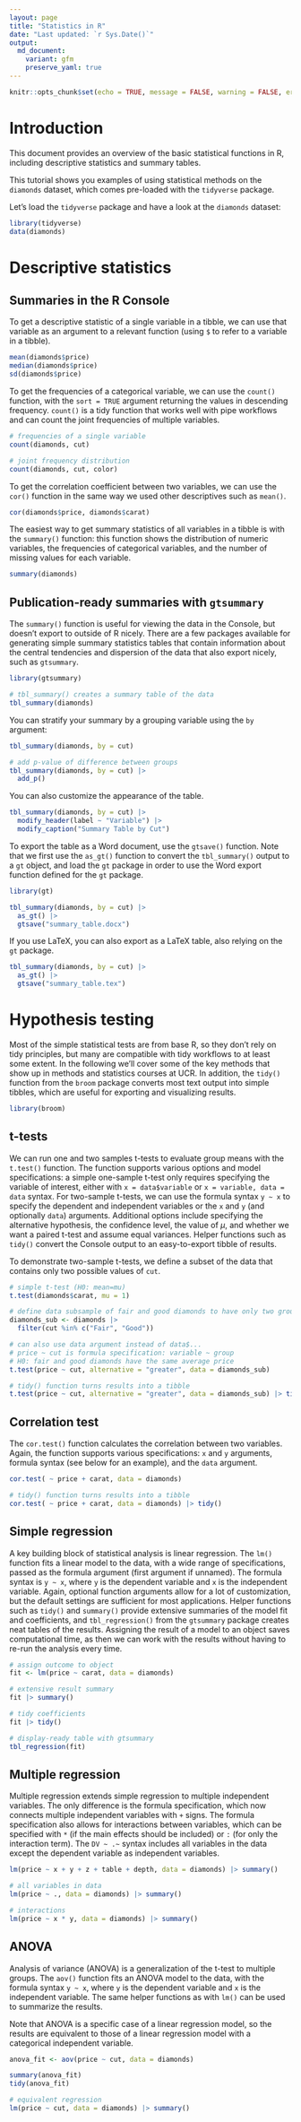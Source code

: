 ```yaml
---
layout: page
title: "Statistics in R"
date: "Last updated: `r Sys.Date()`"
output:
  md_document:
    variant: gfm
    preserve_yaml: true
---
```


```r
knitr::opts_chunk$set(echo = TRUE, message = FALSE, warning = FALSE, error = FALSE)
```

# Introduction

This document provides an overview of the basic statistical functions in R, including descriptive statistics and summary tables.

This tutorial shows you examples of using statistical methods on the `diamonds` dataset, which comes pre-loaded with the `tidyverse` package.

Let's load the `tidyverse` package and have a look at the `diamonds` dataset:

```r
library(tidyverse)
data(diamonds)
```

# Descriptive statistics

## Summaries in the R Console

To get a descriptive statistic of a single variable in a tibble, we can use that variable as an argument to a relevant function (using `$` to refer to a variable in a tibble).

```r
mean(diamonds$price)
median(diamonds$price)
sd(diamonds$price)
```

To get the frequencies of a categorical variable, we can use the `count()` function, with the `sort = TRUE` argument returning the values in descending frequency.
`count()` is a tidy function that works well with pipe workflows and can count the joint frequencies of multiple variables.

```r
# frequencies of a single variable
count(diamonds, cut)

# joint frequency distribution
count(diamonds, cut, color)
```

To get the correlation coefficient between two variables, we can use the `cor()` function in the same way we used other descriptives such as `mean()`.

```r
cor(diamonds$price, diamonds$carat)
```

The easiest way to get summary statistics of all variables in a tibble is with the `summary()` function: this function shows the distribution of numeric variables, the frequencies of categorical variables, and the number of missing values for each variable.

```r
summary(diamonds)
```

## Publication-ready summaries with `gtsummary`

The `summary()` function is useful for viewing the data in the Console, but doesn't export to outside of R nicely.
There are a few packages available for generating simple summary statistics tables that contain information about the central tendencies and dispersion of the data that also export nicely, such as `gtsummary`.

```r
library(gtsummary)

# tbl_summary() creates a summary table of the data
tbl_summary(diamonds)
```

You can stratify your summary by a grouping variable using the `by` argument:

```r
tbl_summary(diamonds, by = cut)

# add p-value of difference between groups
tbl_summary(diamonds, by = cut) |> 
  add_p()
```

You can also customize the appearance of the table.

```r
tbl_summary(diamonds, by = cut) |> 
  modify_header(label ~ "Variable") |> 
  modify_caption("Summary Table by Cut")
```  

To export the table as a Word document, use the `gtsave()` function.
Note that we first use the `as_gt()` function to convert the `tbl_summary()` output to a `gt` object, and load the `gt` package in order to use the Word export function defined for the `gt` package.

```r
library(gt)

tbl_summary(diamonds, by = cut) |> 
  as_gt() |> 
  gtsave("summary_table.docx")
```

If you use LaTeX, you can also export as a LaTeX table, also relying on the `gt` package.

```r
tbl_summary(diamonds, by = cut) |> 
  as_gt() |> 
  gtsave("summary_table.tex")
```    

# Hypothesis testing

Most of the simple statistical tests are from base R, so they don't rely on tidy principles, but many are compatible with tidy workflows to at least some extent.
In the following we'll cover some of the key methods that show up in methods and statistics courses at UCR.
In addition, the `tidy()` function from the `broom` package converts most text output into simple tibbles, which are useful for exporting and visualizing results.

```r
library(broom)
```

## t-tests

We can run one and two samples t-tests to evaluate group means with the `t.test()` function.
The function supports various options and model specifications: a simple one-sample t-test only requires specifying the variable of interest, either with `x = data$variable` or `x = variable, data = data` syntax.
For two-sample t-tests, we can use the formula syntax `y ~ x` to specify the dependent and independent variables or the `x` and `y` (and optionally `data`) arguments.
Additional options include specifying the alternative hypothesis, the confidence level, the value of $\mu$, and whether we want a paired t-test and assume equal variances.
Helper functions such as `tidy()` convert the Console output to an easy-to-export tibble of results.

To demonstrate two-sample t-tests, we define a subset of the data that contains only two possible values of `cut`.

```r
# simple t-test (H0: mean=mu)
t.test(diamonds$carat, mu = 1)

# define data subsample of fair and good diamonds to have only two groups of cut
diamonds_sub <- diamonds |> 
  filter(cut %in% c("Fair", "Good"))

# can also use data argument instead of data$...
# price ~ cut is formula specification: variable ~ group
# H0: fair and good diamonds have the same average price
t.test(price ~ cut, alternative = "greater", data = diamonds_sub)

# tidy() function turns results into a tibble
t.test(price ~ cut, alternative = "greater", data = diamonds_sub) |> tidy()
```

## Correlation test

The `cor.test()` function calculates the correlation between two variables.
Again, the function supports various specifications: `x` and `y` arguments, formula syntax (see below for an example), and the `data` argument.

```r
cor.test( ~ price + carat, data = diamonds)

# tidy() function turns results into a tibble
cor.test( ~ price + carat, data = diamonds) |> tidy()
```

## Simple regression

A key building block of statistical analysis is linear regression.
The `lm()` function fits a linear model to the data, with a wide range of specifications, passed as the formula argument (first argument if unnamed).
The formula syntax is `y ~ x`, where `y` is the dependent variable and `x` is the independent variable.
Again, optional function arguments allow for a lot of customization, but the default settings are sufficient for most applications.
Helper functions such as `tidy()` and `summary()` provide extensive summaries of the model fit and coefficients, and `tbl_regression()` from the `gtsummary` package creates neat tables of the results.
Assigning the result of a model to an object saves computational time, as then we can work with the results without having to re-run the analysis every time.

```r
# assign outcome to object
fit <- lm(price ~ carat, data = diamonds)

# extensive result summary
fit |> summary()

# tidy coefficients
fit |> tidy()

# display-ready table with gtsummary
tbl_regression(fit)
```

## Multiple regression

Multiple regression extends simple regression to multiple independent variables.
The only difference is the formula specification, which now connects multiple independent variables with `+` signs.
The formula specification also allows for interactions between variables, which can be specified with `*` (if the main effects should be included) or `:` (for only the interaction term).
The `DV ~ .~` syntax includes all variables in the data except the dependent variable as independent variables.

```r
lm(price ~ x + y + z + table + depth, data = diamonds) |> summary()

# all variables in data
lm(price ~ ., data = diamonds) |> summary()

# interactions
lm(price ~ x * y, data = diamonds) |> summary()
```

## ANOVA

Analysis of variance (ANOVA) is a generalization of the t-test to multiple groups.
The `aov()` function fits an ANOVA model to the data, with the formula syntax `y ~ x`, where `y` is the dependent variable and `x` is the independent variable.
The same helper functions as with `lm()` can be used to summarize the results.

Note that ANOVA is a specific case of a linear regression model, so the results are equivalent to those of a linear regression model with a categorical independent variable.

```r
anova_fit <- aov(price ~ cut, data = diamonds)

summary(anova_fit)
tidy(anova_fit)

# equivalent regression
lm(price ~ cut, data = diamonds) |> summary()
```
